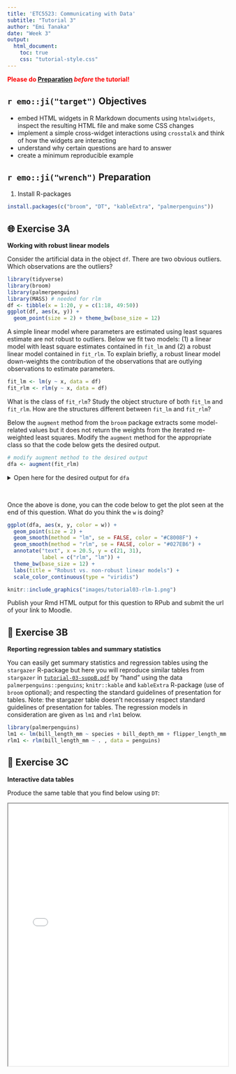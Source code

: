 ```yaml
---
title: 'ETC5523: Communicating with Data'
subtitle: "Tutorial 3"
author: "Emi Tanaka"
date: "Week 3"
output: 
  html_document:
    toc: true
    css: "tutorial-style.css"
---
```



**<span style="color:red">Please do [Preparation](#preparation) *before* the tutorial!</span>**

## `r emo::ji("target")` Objectives

- embed HTML widgets in R Markdown documents using `htmlwidgets`, inspect the resulting HTML file and make some CSS changes
- implement a simple cross-widget interactions using `crosstalk` and think of how the widgets are interacting
- understand why certain questions are hard to answer 
- create a minimum reproducible example


## `r emo::ji("wrench")` Preparation  

   

1. Install R-packages
```r
install.packages(c("broom", "DT", "kableExtra", "palmerpenguins"))
```
    
## 🌐️ Exercise 3A

**Working with robust linear models**

Consider the artificial data in the object `df`. There are  two obvious outliers. [Which observations are the outliers?]{.question}

```r
library(tidyverse)
library(broom)
library(palmerpenguins)
library(MASS) # needed for rlm
df <- tibble(x = 1:20, y = c(1:18, 49:50))
ggplot(df, aes(x, y)) + 
  geom_point(size = 2) + theme_bw(base_size = 12)
```
A simple linear model where parameters are estimated using least squares estimate are not robust to outliers. Below we fit two models: (1) a linear model with least square estimates contained in `fit_lm` and (2) a robust linear model contained in `fit_rlm`. To explain briefly, a robust linear model down-weights the contribution of the observations that are outlying observations to estimate parameters.

```r
fit_lm <- lm(y ~ x, data = df) 
fit_rlm <- rlm(y ~ x, data = df) 
```

[What is the class of `fit_rlm`?]{.question} Study the object structure of both `fit_lm` and `fit_rlm`. [How are the structures different between `fit_lm` and `fit_rlm`?]{.question}

Below the `augment` method from the `broom` package extracts some model-related values but it does not return the weights from the iterated re-weighted least squares. [Modify the `augment` method for the appropriate class so that the code below gets the desired output.]{.question}

```r
# modify augment method to the desired output
dfa <- augment(fit_rlm)
```

<details><summary>Open here for the desired output for `dfa`</summary>

```
dfa
# A tibble: 20 x 7
       y     x .fitted     .resid      .hat .sigma         w
   <int> <int>   <dbl>      <dbl>     <dbl>  <dbl>     <dbl>
 1     1     1   0.999  0.000546  0.206      10.3  1        
 2     2     2   2.00   0.000452  0.172      10.3  1        
 3     3     3   3.00   0.000358  0.143      10.3  1        
 4     4     4   4.00   0.000263  0.118      10.3  1        
 5     5     5   5.00   0.000169  0.0974     10.3  1        
 6     6     6   6.00   0.0000749 0.0808     10.3  1        
 7     7     7   7.00  -0.0000193 0.0685     10.3  1        
 8     8     8   8.00  -0.000114  0.0603     10.3  1        
 9     9     9   9.00  -0.000208  0.0564     10.3  1        
10    10    10  10.0   -0.000302  0.0566     10.3  1        
11    11    11  11.0   -0.000396  0.0611     10.3  1        
12    12    12  12.0   -0.000490  0.0698     10.3  1        
13    13    13  13.0   -0.000585  0.0827     10.3  1        
14    14    14  14.0   -0.000679  0.0998     10.3  1        
15    15    15  15.0   -0.000773  0.121      10.3  1        
16    16    16  16.0   -0.000867  0.147      10.3  1        
17    17    17  17.0   -0.000961  0.172      10.3  0.977    
18    18    18  18.0   -0.00106   0.187      10.3  0.890    
19    49    19  19.0   30.0       0.0000184   7.28 0.0000742
20    50    20  20.0   30.0       0.0000216   7.28 0.0000742
```
</details>

<br>

Once the above is done, you can the code below to get the plot seen at the end of this question. [What do you think the `w` is doing?]{.question}

```r
ggplot(dfa, aes(x, y, color = w)) + 
  geom_point(size = 2) + 
  geom_smooth(method = "lm", se = FALSE, color = "#C8008F") +
  geom_smooth(method = "rlm", se = FALSE, color = "#027EB6") + 
  annotate("text", x = 20.5, y = c(21, 31), 
           label = c("rlm", "lm")) + 
  theme_bw(base_size = 12) + 
  labs(title = "Robust vs. non-robust linear models") + 
  scale_color_continuous(type = "viridis")
```
```r
knitr::include_graphics("images/tutorial03-rlm-1.png")
```

[Publish your Rmd HTML output for this question to RPub and submit the url of your link to Moodle.]{.question}


## 🐧 Exercise 3B

**Reporting regression tables and summary statistics**

You can easily get summary statistics and regression tables using the `stargazer` R-package but here you will [reproduce similar tables from `stargazer` in <a href="tutorial-03-suppB.pdf" download>`tutorial-03-suppB.pdf`</a> by "hand" using the data `palmerpenguins::penguins`; `knitr::kable` and `kableExtra` R-package (use of `broom` optional); and respecting the standard guidelines of presentation for tables.]{.question} Note: the stargazer table doesn't necessary respect standard guidelines of presentation for tables. The regression models in consideration are given as `lm1` and `rlm1` below.

```r
library(palmerpenguins)
lm1 <- lm(bill_length_mm ~ species + bill_depth_mm + flipper_length_mm + body_mass_g + sex, data = penguins)
rlm1 <- rlm(bill_length_mm ~ . , data = penguins)
```





## 🔧 Exercise 3C

**Interactive data tables**

Produce the same table that you find below using `DT`:

<iframe src="tutorial-03-suppC.html" width="100%" height = "600px">
